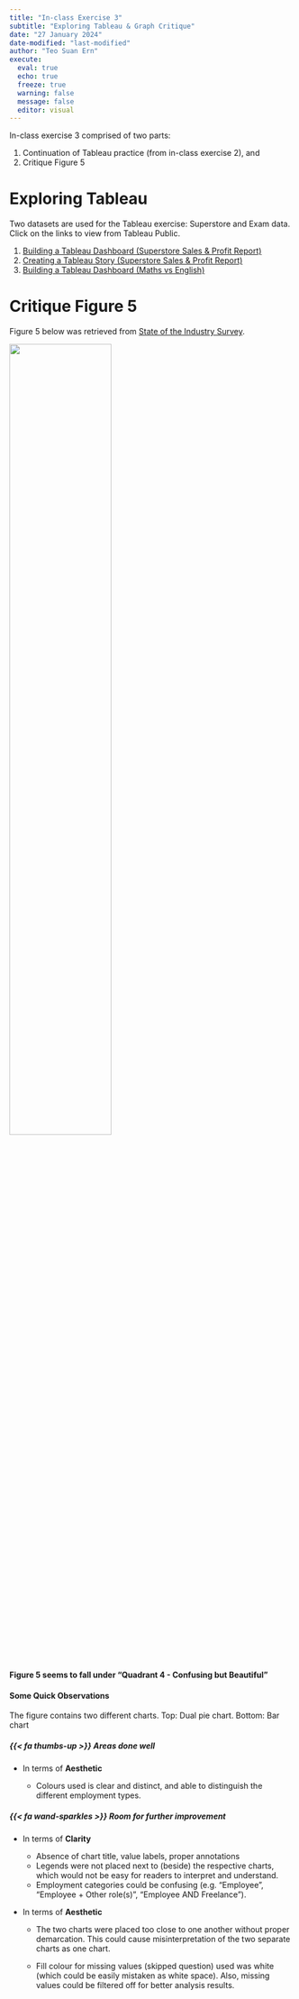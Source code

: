 ```yaml
---
title: "In-class Exercise 3"
subtitle: "Exploring Tableau & Graph Critique"
date: "27 January 2024"
date-modified: "last-modified"
author: "Teo Suan Ern"
execute: 
  eval: true
  echo: true
  freeze: true
  warning: false
  message: false
  editor: visual
---
```


In-class exercise 3 comprised of two parts:

1.  Continuation of Tableau practice (from in-class exercise 2), and
2.  Critique Figure 5

# Exploring Tableau

Two datasets are used for the Tableau exercise: Superstore and Exam data. Click on the links to view from Tableau Public.

1.  [Building a Tableau Dashboard (Superstore Sales & Profit Report)](https://public.tableau.com/app/profile/suan.ern.teo/viz/SuperstoreSalesandProfitReport_17063372303430/Dashboard1){target="_blank"}
2.  [Creating a Tableau Story (Superstore Sales & Profit Report)](https://public.tableau.com/app/profile/suan.ern.teo/viz/SuperstoreSalesandProfitStory/SuperstoreSalesProfitStory){target="_blank"}
3.  [Building a Tableau Dashboard (Maths vs English)](https://public.tableau.com/app/profile/suan.ern.teo/viz/MathsvsEnglishScatterplotwithMarginalPlot/Dashboard1){target="_blank"}

# Critique Figure 5

Figure 5 below was retrieved from [State of the Industry Survey](https://www.datavisualizationsociety.org/survey?utm_source=newsletter-mailchimp&utm_medium=email&utm_campaign=SOTI_report_2023&utm_id=SOTI_report_2023&utm_source=DVS+members&utm_campaign=42b99e3ee9-EMAIL_CAMPAIGN_2024_01_25_07_58&utm_medium=email&utm_term=0_-42b99e3ee9-%5BLIST_EMAIL_ID%5D&mc_cid=42b99e3ee9&mc_eid=f5082edeae){target="_blank"}.

![](images/Figure%205.png){fig-align="left" width="60%"}

**Figure 5 seems to fall under "Quadrant 4 - Confusing but Beautiful"**

#### Some Quick Observations

The figure contains two different charts. Top: Dual pie chart. Bottom: Bar chart

##### {{< fa thumbs-up >}} Areas done well

-   In terms of **Aesthetic**

    -   Colours used is clear and distinct, and able to distinguish the different employment types.

##### {{< fa wand-sparkles >}} Room for further improvement

-   In terms of **Clarity**

    -   Absence of chart title, value labels, proper annotations
    -   Legends were not placed next to (beside) the respective charts, which would not be easy for readers to interpret and understand.
    -   Employment categories could be confusing (e.g. "Employee", "Employee + Other role(s)", "Employee AND Freelance").

-   In terms of **Aesthetic**

    -   The two charts were placed too close to one another without proper demarcation. This could cause misinterpretation of the two separate charts as one chart.

    -   Fill colour for missing values (skipped question) used was white (which could be easily mistaken as white space). Also, missing values could be filtered off for better analysis results.
